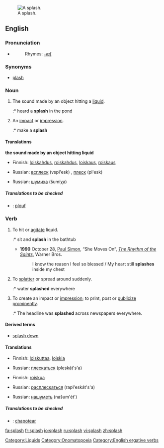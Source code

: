 {{wikipedia}}
[[Image:2006-02-13_Drop-impact.jpg|thumb|right|A splash.]]
==English==

===Pronunciation===

*{{audio|en-us-splash.ogg|Audio (US)}}
*:Rhymes: [[Rhymes:English:-æʃ|-æʃ]]

===Synonyms===
*[[plash]]

===Noun===
{{en-noun|es}}

# {{onomatopoeia}} The sound made by an object hitting a [[liquid]].
#:* heard a '''splash''' in the pond
# An [[impact]] or [[impression]].
#:* make a '''splash'''

====Translations====
'''the sound made by an object hitting liquid'''
{{trans-top|The sound made by an object hitting a liquid}}
*Finnish: [[loiskahdus]], [[roiskahdus]], [[loiskaus]], [[roiskaus]]
{{trans-mid}}
*Russian: [[всплеск]] (vspl'esk) {{m}}, [[плеск]] (pl'esk) {{m}}
{{trans-bottom}}

{{trans-top|An impact or impression}}
{{trans-mid}}
*Russian: [[шумиха]] (šumíχa) {{f}}
{{trans-bottom}}

=====Translations to be checked=====
{{checktrans}}
{{top}}
*{{ttbc|French}}: [[plouf]]
{{mid}}
{{bottom}}

===Verb===
{{en-verb|splash|es}}

# To hit or [[agitate]] liquid.
#:* sit and '''splash''' in the bathtub
#*'''1990''' October 28, [[w:Paul Simon|Paul Simon]], “She Moves On”, ''[[w:The Rhythm of the Saints|The Rhythm of the Saints]]'', Warner Bros.
#*: I know the reason I feel so blessed / My heart still '''splashes''' inside my chest
# To [[splatter]] or spread around suddenly.
#:* water '''splashed''' everywhere
# To  create an impact or [[impression]]; to print, post or [[publicize]] [[prominent]]ly.
#:* The headline was '''splashed''' across newspapers everywhere.

====Derived terms====
* [[splash down]]

====Translations====
{{trans-top|To hit or agitate liquid}}
*Finnish: [[loiskuttaa]], [[loiskia]]
{{trans-mid}}
*Russian: [[плескаться]] (pleskát's'a) {{impf}}
{{trans-bottom}}

{{trans-top|To splatter or spread around suddenly}}
*Finnish: [[roiskua]]
{{trans-mid}}
*Russian: [[расплескаться]] (rapl'eskát's'a) {{pf}}
{{trans-bottom}}

{{trans-top|To create an impact or impression}}
{{trans-mid}}
*Russian: [[нашуметь]] (našum'ét') {{pf}}
{{trans-bottom}}

=====Translations to be checked=====
{{checktrans}}
{{top}}
*{{ttbc|Spanish}}: [[chapotear]]
{{mid}}
{{bottom}}

[[Category:Liquids]]
[[Category:Onomatopoeia]]
[[Category:English ergative verbs]]

[[fa:splash]]
[[fr:splash]]
[[io:splash]]
[[ru:splash]]
[[vi:splash]]
[[zh:splash]]